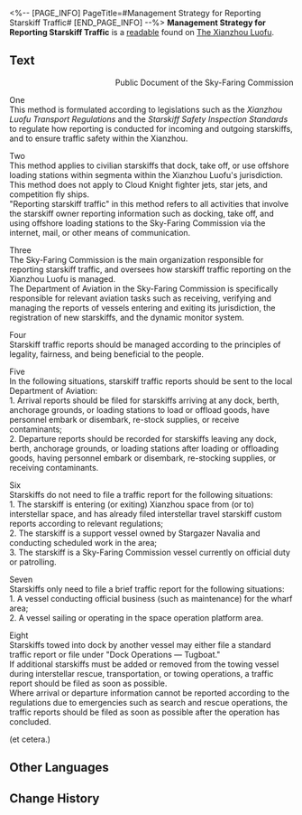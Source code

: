 <%-- [PAGE_INFO]
PageTitle=#Management Strategy for Reporting Starskiff Traffic#
[END_PAGE_INFO] --%>
{{Readable Infobox
|id           = 115
|partIds      = 190257
|title        = 
|image        = Item Xianzhou Parchment.png
|world        = The Xianzhou Luofu
|parts        = 1
|author       = <!--to be added-->
|description  = Regulations governing the submission of applications for permits to enter or leave the port. It is printed and distributed by the Sky-Faring Commission.
|part1        = Management Strategy for Reporting Starskiff Traffic
|source1      = {{cx|Source missing}}
|characters   = 
|factions     = 
}}
'''Management Strategy for Reporting Starskiff Traffic''' is a [[readable]] found on [[The Xianzhou Luofu]].
<!--
==Location==
{{Map Embed|<map name>|<marker id>}}
-->
==Text==
<div align="right">Public Document of the Sky-Faring Commission </div>

{{Size|32|Chapter One &mdash; Principles}}

One<br />This method is formulated according to legislations such as the ''Xianzhou Luofu Transport Regulations'' and the ''Starskiff Safety Inspection Standards'' to regulate how reporting is conducted for incoming and outgoing starskiffs, and to ensure traffic safety within the Xianzhou.

Two<br />This method applies to civilian starskiffs that dock, take off, or use offshore loading stations within segmenta within the Xianzhou Luofu's jurisdiction.<br />This method does not apply to Cloud Knight fighter jets, star jets, and competition fly ships.<br />"Reporting starskiff traffic" in this method refers to all activities that involve the starskiff owner reporting information such as docking, take off, and using offshore loading stations to the Sky-Faring Commission via the internet, mail, or other means of communication.

Three<br />The Sky-Faring Commission is the main organization responsible for reporting starskiff traffic, and oversees how starskiff traffic reporting on the Xianzhou Luofu is managed.<br />The Department of Aviation in the Sky-Faring Commission is specifically responsible for relevant aviation tasks such as receiving, verifying and managing the reports of vessels entering and exiting its jurisdiction, the registration of new starskiffs, and the dynamic monitor system.

Four<br />Starskiff traffic reports should be managed according to the principles of legality, fairness, and being beneficial to the people.

{{Size|32|Chapter 2 &mdash; When to Report}}

Five<br />In the following situations, starskiff traffic reports should be sent to the local Department of Aviation:<br />1. Arrival reports should be filed for starskiffs arriving at any dock, berth, anchorage grounds, or loading stations to load or offload goods, have personnel embark or disembark, re-stock supplies, or receive contaminants;<br />2. Departure reports should be recorded for starskiffs leaving any dock, berth, anchorage grounds, or loading stations after loading or offloading goods, having personnel embark or disembark, re-stocking supplies, or receiving contaminants.

Six<br />Starskiffs do not need to file a traffic report for the following situations:<br />1. The starskiff is entering (or exiting) Xianzhou space from (or to) interstellar space, and has already filed interstellar travel starskiff custom reports according to relevant regulations;<br />2. The starskiff is a support vessel owned by Stargazer Navalia and conducting scheduled work in the area;<br />3. The starskiff is a Sky-Faring Commission vessel currently on official duty or patrolling.

Seven<br />Starskiffs only need to file a brief traffic report for the following situations:<br />1. A vessel conducting official business (such as maintenance) for the wharf area;<br />2. A vessel sailing or operating in the space operation platform area.

Eight<br />Starskiffs towed into dock by another vessel may either file a standard traffic report or file under "Dock Operations &mdash; Tugboat."<br />If additional starskiffs must be added or removed from the towing vessel during interstellar rescue, transportation, or towing operations, a traffic report should be filed as soon as possible.<br />Where arrival or departure information cannot be reported according to the regulations due to emergencies such as search and rescue operations, the traffic reports should be filed as soon as possible after the operation has concluded.

(et cetera.)

<!--
==Trivia==
* 
-->
==Other Languages==
{{Other Languages
|en   = Management Strategy for Reporting Starskiff Traffic
|zhs  = 星槎进出港报告管理办法
|zht  = 星槎進出港報告管理辦法
|ja   = 星槎入出港報告管理方法
|ko   = 별뗏목 입출항 보고 관리법
|es   = Estrategia de gestión para reportar el tráfico de astroesquifes
|fr   = Stratégie de gestion des rapports sur la circulation des astroskiffs
|ru   = Ведение отчётности о движении звёздных яликов
|th   = วิธีจัดการรายงานการเข้าออกของ Starskiff
|vi   = Cách Quản Lý Báo Danh Thuyền Ra Vào Cảng
|de   = Verwaltung der Meldung von Sternskiff-Verkehr
|id   = Strategi Manajemen untuk Melaporkan Lalu Lintas Starskiff
|pt   = Estratégias de Gestão para Relatórios de Tráfego de Esquifes Estelares
}}

==Change History==
{{Change History|1.0}}